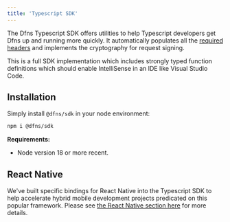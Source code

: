 ```yaml
---
title: 'Typescript SDK'
---
```


The Dfns Typescript SDK offers utilities to help Typescript developers get Dfns up and running more quickly. It automatically populates all the [required headers](/api-reference/auth) and implements the cryptography for request signing. 

This is a full SDK implementation which includes strongly typed function definitions which should enable IntelliSense in an IDE like Visual Studio Code.

## Installation

Simply install `@dfns/sdk` in your node environment: 

```bash
npm i @dfns/sdk
```

**Requirements:**
- Node version 18 or more recent. 

## React Native

We've built specific bindings for React Native into the Typescript SDK to help accelerate hybrid mobile development projects predicated on this popular framework.  Please see [the React Native section here](https://github.com/dfns/dfns-sdk-ts/tree/m/packages/sdk-react-native) for more details.